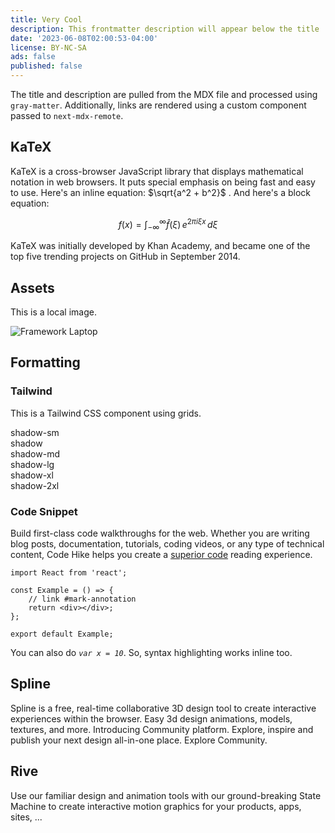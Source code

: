 ```yaml
---
title: Very Cool
description: This frontmatter description will appear below the title
date: '2023-06-08T02:00:53-04:00'
license: BY-NC-SA
ads: false
published: false
---
```


The title and description are pulled from the MDX file and processed using
`gray-matter`. Additionally, links are rendered using a custom component passed
to `next-mdx-remote`.

## KaTeX

KaTeX is a cross-browser JavaScript library that displays mathematical notation
in web browsers. It puts special emphasis on being fast and easy to use. Here's
an inline equation: $\sqrt{a^2 + b^2}$ . And here's a block equation:

$$
f(x) = \int_{-\infty}^\infty
    \hat f(\xi)\,e^{2 \pi i \xi x}
    \,d\xi
$$

KaTeX was initially developed by Khan Academy, and became one of the top five
trending projects on GitHub in September 2014.

## Assets

This is a local image.

![Framework Laptop](/blog/example-post/framework.jpg)

## Formatting

### Tailwind

This is a Tailwind CSS component using grids.

<Container>
    <div className="grid grid-cols-2 gap-6 py-6">
        <div className="shadow-sm border border-neutral-800 p-2 rounded-lg">
            shadow-sm
        </div>
        <div className="shadow border border-neutral-800 p-2 rounded-lg">
            shadow
        </div>
        <div className="shadow-md border border-neutral-800 p-2 rounded-lg">
            shadow-md
        </div>
        <div className="shadow-lg border border-neutral-800 p-2 rounded-lg">
            shadow-lg
        </div>
        <div className="shadow-xl border border-neutral-800 p-2 rounded-lg">
            shadow-xl
        </div>
        <div className="shadow-2xl border border-neutral-800 p-2 rounded-lg">
            shadow-2xl
        </div>
    </div>
</Container>

### Code Snippet

Build first-class code walkthroughs for the web. Whether you are writing blog
posts, documentation, tutorials, coding videos, or any type of technical
content, Code Hike helps you create a [superior code](#mark-annotation) reading
experience.

```tsx path="pages/index.tsx"
import React from 'react';

const Example = () => {
    // link #mark-annotation
    return <div></div>;
};

export default Example;
```

You can also do _`var x = 10`_. So, syntax highlighting works inline too.

## Spline

Spline is a free, real-time collaborative 3D design tool to create interactive
experiences within the browser. Easy 3d design animations, models, textures, and
more. Introducing Community platform. Explore, inspire and publish your next
design all-in-one place. Explore Community.

<Spline className="h-[32rem]" scene="/blog/example-post/round-ari.splinecode" />

## Rive

Use our familiar design and animation tools with our ground-breaking State
Machine to create interactive motion graphics for your products, apps, sites,
...

<Rive className="h-[405px]" src="/blog/example-post/vehicles.riv" />
